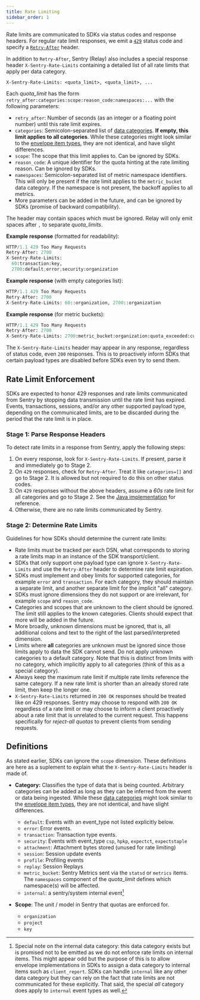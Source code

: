 ```yaml
---
title: Rate Limiting
sidebar_order: 1
---
```


Rate limits are communicated to SDKs via status codes and response headers. For regular rate limit responses, we emit a [`429`](https://developer.mozilla.org/en-US/docs/Web/HTTP/Status/429) status code and specify a [`Retry-After`](https://developer.mozilla.org/en-US/docs/Web/HTTP/Headers/Retry-After) header.

In addition to `Retry-After`, Sentry (Relay) also includes a special response header `X-Sentry-Rate-Limits` containing a detailed list of all rate limits that apply per data category.

```
X-Sentry-Rate-Limits: <quota_limit>, <quota_limit>, ...
```

Each *quota_limit* has the form `retry_after:categories:scope:reason_code:namespaces:...` with the following parameters:

- `retry_after`: Number of seconds (as an integer or a floating point number) until this rate limit expires.
- `categories`: Semicolon-separated list of [data categories](https://github.com/getsentry/relay/blob/master/relay-base-schema/src/data_category.rs#L91). **If empty, this limit applies to all categories**.
    While these categories might look similar to the [envelope item types](/sdk/protocol/envelopes/#data-model), they are not identical, and have slight differences.
- `scope`: The scope that this limit applies to. Can be ignored by SDKs.
- `reason_code`: A unique identifier for the quota hinting at the rate limiting reason. Can be ignored by SDKs.
- `namespaces`: Semicolon-separated list of metric namespace identifiers. This will only be present if the rate limit applies to the `metric_bucket` data category. If the namespace is not present, the backoff applies to all metrics.
- More parameters can be added in the future, and can be ignored by SDKs (promise of backward compatibility).

The header may contain spaces which must be ignored. Relay will only emit spaces after `,` to separate *quota_limits*.

**Example response** (formatted for readability):

```python
HTTP/1.1 429 Too Many Requests
Retry-After: 2700
X-Sentry-Rate-Limits:
  60:transaction:key,
  2700:default;error;security:organization
```

**Example response** (with empty categories list):

```python
HTTP/1.1 429 Too Many Requests
Retry-After: 2700
X-Sentry-Rate-Limits: 60::organization, 2700::organization
```

**Example response** (for metric buckets):

```python
HTTP/1.1 429 Too Many Requests
Retry-After: 2700
X-Sentry-Rate-Limits: 2700:metric_bucket:organization:quota_exceeded:custom
```

The `X-Sentry-Rate-Limits` header may appear in any response, regardless of status code, even `200` responses. This is to proactively inform SDKs that certain payload types are disabled before SDKs even try to send them.

## Rate Limit Enforcement

SDKs are expected to honor 429 responses and rate limits communicated from Sentry by stopping data transmission until the rate limit has expired. Events, transactions, sessions, and/or any other supported payload type, depending on the communicated limits, are to be discarded during the period that the rate limit is in place.

### Stage 1: Parse Response Headers

To detect rate limits in a response from Sentry, apply the following steps:

1. On every response, look for `X-Sentry-Rate-Limits`. If present, parse it and immediately go to Stage 2.
2. On `429` responses, check for `Retry-After`. Treat it like `categories=[]` and go to Stage 2. It is allowed but not required to do this on other status codes.
3. On `429` responses without the above headers, assume a _60s_ rate limit for all categories and go to Stage 2. See the [Java implementation](https://github.com/getsentry/sentry-java/blob/b182c6e4353dacd145a529298aa6f1ee41928d9f/sentry/src/main/java/io/sentry/transport/RateLimiter.java#L261-L270) for reference.
4. Otherwise, there are no rate limits communicated by Sentry.

### Stage 2: Determine Rate Limits

Guidelines for how SDKs should determine the current rate limits:

- Rate limits must be tracked per each DSN, what corresponds to storing a rate limits map in an instance of the SDK transport/client.
- SDKs that only support one payload type can ignore `X-Sentry-Rate-Limits` and use the `Retry-After` header to determine rate limit expiration.
- SDKs must implement and obey limits for supported categories, for example `error` and `transaction`. For each category, they should maintain a separate limit, and another separate limit for the implicit "all" category.
- SDKs must ignore dimensions they do not support or are irrelevant, for example `scope` and `reason_code`.
- Categories and scopes that are unknown to the client should be ignored. The limit still applies to the known categories. Clients should expect that more will be added in the future.
- More broadly, unknown dimensions must be ignored, that is, all additional colons and text to the right of the last parsed/interpreted dimension.
- Limits where **all** categories are unknown must be ignored since those limits apply to data the SDK cannot send. Do not apply unknown categories to a default category. Note that this is distinct from limits with no category, which implicitly apply to all categories (think of this as a special category).
- Always keep the maximum rate limit if multiple rate limits reference the same category. If a new rate limit is shorter than an already stored rate limit, then keep the longer one.
- `X-Sentry-Rate-Limits` returned in `200 OK` responses should be treated like on 429 responses. Sentry may choose to respond with `200 OK` regardless of a rate limit or may choose to inform a client proactively about a rate limit that is unrelated to the current request. This happens specifically for *reject-all quotas* to prevent clients from sending requests.

## Definitions

As stated earlier, SDKs can ignore the `scope` dimension. These definitions are here as a suplement to explain what the `X-Sentry-Rate-Limits` header is made of.

- **Category:** Classifies the type of data that is being counted. Arbitrary categories can be added as long as they can be inferred from the event or data being ingested. 
While these [data categories](https://github.com/getsentry/relay/blob/master/relay-base-schema/src/data_category.rs#L91) might look similar to the [envelope item types](/sdk/protocol/envelopes/#data-model), they are not identical, and have slight differences.
  - `default`: Events with an event_type not listed explicitly below.
  - `error`: Error events.
  - `transaction`: Transaction type events.
  - `security`: Events with event_type `csp`, `hpkp`, `expectct`, `expectstaple`
  - `attachment`: Attachment bytes stored (unused for rate limiting)
  - `session`: Session update events
  - `profile`: Profiling events
  - `replay`: Session Replays
  - `metric_bucket`: Sentry Metrics sent via the `statsd` or `metrics` items. The `namespaces` component of the *quota_limit* defines which namespace(s) will be affected.
  - `internal`: a sentry/system internal event[^internal]


- **Scope**: The unit / model in Sentry that quotas are enforced for.
  - `organization`
  - `project`
  - `key`

[^internal]: Special note on the internal data category: this data category exists but is promised not to be emitted as we do not enforce
rate limits on internal items.  This might appear odd but the purpose of this is to allow envelope implementations in SDKs to
assign a data category to internal items such as `client_report`.  SDKs can handle `internal` like any other data category but
they can rely on the fact that rate limits are not communicated for these explicitly.  That said, the special _all_ category
does apply to `internal` event types as well.
